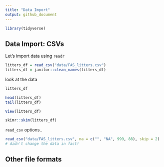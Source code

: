 ```yaml
---
title: "Data Import"
output: github_document
---
```


```r
library(tidyverse)
```


## Data Import: CSVs

Let's import data using `readr`

```r
litters_df = read_csv("data/FAS_litters.csv")
litters_df = janitor::clean_names(litters_df)
```

look at the data

```r
litters_df

head(litters_df)
tail(litters_df)
```

```r
View(litters_df)
```

```r
skimr::skim(litters_df)
```

`read_csv` options..

```r
read_csv("data/FAS_litters.csv", na = c("", "NA", 999, 88), skip = 2)
# didn't change the data in fact!
```


## Other file formats

